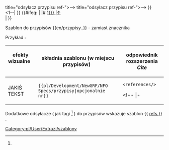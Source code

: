 <noinclude>{{pl/Development/NewGRF/inne strony|en= 
|pl=Template:pl/Development/NewGRF/NFO Specs/przypisy
}}</noinclude><!--
--><includeonly><!--
 ~ ~ ~ ~ ~ ~ ~ ~ ~ ~ koment początek ~ ~ ~ ~ ~ ~ ~ ~ ~ ~
--><!--
--><!--{{#ifeq: {{{2|}}} --><!--
--><!-- | --><!--
--><!--|# <span id="note-{{{2|1}}}" title="odsyłacz przypisu ref-{{{2|1}}}">--><!--
--><!--[[#ref-{{{2|1}}} |↑]]</span> &nbsp; {{extraZi/refs/Pl|text=Przypis|przypis=1 }} <br>--><!--
--><!-- | --><!--
--><!-- }} --><!--
--><!--{{#ifeq: {{{2|}}} --><!--
--><!-- | 1 --><!--
--><!--|# <span id="note-{{expr: {{{2|}}}-1}}" --><!--
      --><!--title="odsyłacz przypisu ref-{{expr: {{{2|}}}-1}}">--><!--
--><!--[[#ref-{{{2|}}} |↑]]</span> &nbsp; {{extraZi/refs/Pl|text=Przypis1|--><!--przypis=1--><!-- }} <br>--><!--
--><!-- | --><!--
--><!-- }} --><!--
--><!--{{#ifeq: {{{2|}}} --><!--
--><!-- | 2 --><!--
--><!--|# <span id="note-{{expr: {{{2|}}}+{{{2|}}} }}" --><!--
      -->title="odsyłacz przypisu ref-{{expr: {{{2|}}}+{{{2|}}} }}">--><!--
--><!--[[#ref-{{{2|}}} |↑]]</span> &nbsp; {{extraZi/refs/Pl|text=Przypis2|--><!--przypis=1--><!-- }} <br>--><!--
--><!-- | --><!--
--><!-- }} --><!--
--><!--{{#ifeq: {{{2|}}} --><!--
--><!-- | 3 --><!--
--><!--|# <span id="note-{{expr: {{{2|}}}+{{{3|3}}} }}" --><!--
      -->title="odsyłacz przypisu ref-{{expr: {{{2|}}}+{{{3|}}} }}">--><!--
--><!--[[#ref-{{expr: {{{2|}}}+{{{3|3}}} }} |↑]]</span> &nbsp; {{extraZi/refs/Pl|text=Przypis3|--><!--przypis=1--><!-- }} <br>--><!--
--><!-- | --><!--
--><!-- }} --><!--
--><!--
--><!-- wiecej p.
--><!--
--><!--{{#ifeq: {{{2|}}} --><!--
--><!-- | 2 --><!--
--><!--|# <span id="note-{{{2|2}}}" title="odsyłacz przypisu ref-{{{2|2}}}">--><!--
--><!--[[#ref-{{{2|}}} |↑]]</span> &nbsp; {{extraZi/refs/Pl|text=Przypis2|--><!--przypis=1--> }} <br><!--
--><!-- | --><!--
--><!-- }} --><!--
--><!--{{#ifeq: {{{4|}}} --><!--
--><!--| 4 --><!--
--><!--|# <span id="note-{{{4|4}}}" title="odsyłacz przypisu ref-{{{3|3}}}"><!--
--><!--[[#ref-{{{3|}}} |↑]]</span> &nbsp; {{extraZi/refs/Pl|text=przypis|--><!--przypis=1--><!-- }} <br><!--
--><1--| }}<!--
--><!--
 ~ ~ ~ ~ ~ ~ ~ ~ ~ ~ początek ~ ~ ~ ~ ~ ~ ~ ~ ~ ~ <!--
-->{{#ifeq: {{{2|}}} <!--
--> | <!--
-->|# <span id="note-{{{2|1}}}" title="odsyłacz przypisu ref-{{{2|1}}}"><!--
-->[[#ref-{{{2|1}}} |↑]]</span> &nbsp; {{pl/Development/NewGRF/NFO Specs/refs|text=Przypis|przypis=1 }} <br><!--
--> | <!--
--> }}  <!--
--></includeonly><noinclude>

 

Szablon do przypisów <nowiki>{{en/przypisy..}}</nowiki> <!-- lub <nowiki>{{..refs..|name= | }}</nowiki>--> - zamiast znacznika <references> <!-- oraz <ref name=""> </ref> -->



Przykład<!--y-->:

{| 
! efekty wizualne &nbsp; &nbsp; &nbsp; &nbsp; !!składnia szablonu (w miejscu przypisów) &nbsp; !! odpowiednik rozszerzenia ''Cite'' 
|-
| style=vertical-align:middle<!--top--> |JAKIŚ TEKST{{pl/Development/NewGRF/NFO Specs/refs|text=<!--przypis-->|1}} 
| style=vertical-align:<!--bottom-->middle |<code><nowiki>{{pl/Development/NewGRF/NFO Specs/przypisy|opcjonalnie nr}}</nowiki></code> 
| style=vertical-align:<!--bottom-->middle |<!--<code>--><pre><references/></pre><!--</code>--> 
<!-- |- 
|<pre><ref name="słowo">jakiś tekst </ref></pre>||style=vertical-align:middle|<nowiki>{{extraZi/refs/Pl | name =słowo |jakiś test }}</nowiki> || style=vertical-align:middle |--><!--<h5 name=1 style="padding: 1px; white-space:nowrap;">--><!--{{extraZi/refs/Pl|name=słowo|--><!--|text=jakiś test--><!--2 }}--><!--</h5>--><!---->
|}

{{pl/Development/NewGRF/NFO Specs/przypisy}}

<!-- <ref name="slowo"/> #cite_note-slowo-1 #cite_ref-slowo_1-1 -->

Dodatkowe odsyłacze ( jak tagi <ref> </ref> ) do przypisów wskazuje szablon <nowiki>{{</nowiki> [[Template:pl/Development/NewGRF/NFO Specs/refs| refs ]] <nowiki>}}</nowiki> .

<!--<br><br><br><br><br><br><br><br><br><br> <br><br><br><br><br><br><br><br><br><br>-->

[[Category:pl/User/Extrazi/szablony]]
</noinclude>